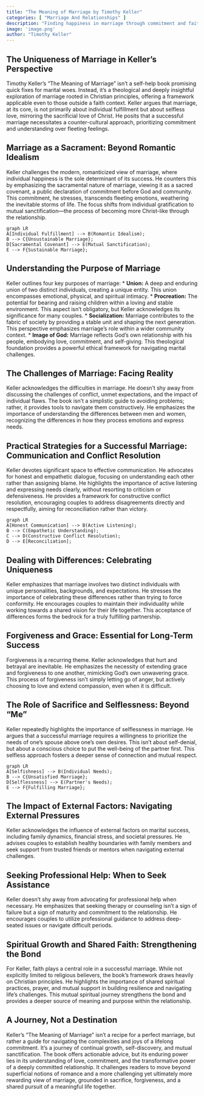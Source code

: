 ```yaml
---
title: "The Meaning of Marriage by Timothy Keller"
categories: [ "Marriage And Relationships" ]
description: "Finding happiness in marriage through commitment and faith"
image: 'image.png'
author: "Timothy Keller"
---
```

## The Uniqueness of Marriage in Keller's Perspective

Timothy Keller's "The Meaning of Marriage" isn't a self-help book promising quick fixes for marital woes. Instead, it's a theological and deeply insightful exploration of marriage rooted in Christian principles, offering a framework applicable even to those outside a faith context.  Keller argues that marriage, at its core, is not primarily about individual fulfillment but about selfless love, mirroring the sacrificial love of Christ.  He posits that a successful marriage necessitates a counter-cultural approach, prioritizing commitment and understanding over fleeting feelings.


## Marriage as a Sacrament:  Beyond Romantic Idealism

Keller challenges the modern, romanticized view of marriage, where individual happiness is the sole determinant of its success. He counters this by emphasizing the sacramental nature of marriage, viewing it as a sacred covenant, a public declaration of commitment before God and community. This commitment, he stresses, transcends fleeting emotions, weathering the inevitable storms of life.  The focus shifts from individual gratification to mutual sanctification—the process of becoming more Christ-like through the relationship.

```mermaid
graph LR
A[Individual Fulfillment] --> B(Romantic Idealism);
B --> C{Unsustainable Marriage};
D[Sacramental Covenant] --> E(Mutual Sanctification);
E --> F{Sustainable Marriage};
```

## Understanding the Purpose of Marriage

Keller outlines four key purposes of marriage:
* **Union:**  A deep and enduring union of two distinct individuals, creating a unique entity. This union encompasses emotional, physical, and spiritual intimacy.
* **Procreation:**  The potential for bearing and raising children within a loving and stable environment. This aspect isn't obligatory, but Keller acknowledges its significance for many couples.
* **Socialization:**  Marriage contributes to the fabric of society by providing a stable unit and shaping the next generation.  This perspective emphasizes marriage's role within a wider community context.
* **Image of God:**  Marriage reflects God's own relationship with his people, embodying love, commitment, and self-giving.  This theological foundation provides a powerful ethical framework for navigating marital challenges.


## The Challenges of Marriage:  Facing Reality

Keller acknowledges the difficulties in marriage. He doesn't shy away from discussing the challenges of conflict, unmet expectations, and the impact of individual flaws. The book isn't a simplistic guide to avoiding problems; rather, it provides tools to navigate them constructively. He emphasizes the importance of understanding the differences between men and women, recognizing the differences in how they process emotions and express needs.


## Practical Strategies for a Successful Marriage:  Communication and Conflict Resolution

Keller devotes significant space to effective communication. He advocates for honest and empathetic dialogue, focusing on understanding each other rather than assigning blame. He highlights the importance of active listening and expressing needs clearly, without resorting to criticism or defensiveness. He provides a framework for constructive conflict resolution, encouraging couples to address disagreements directly and respectfully, aiming for reconciliation rather than victory.

```mermaid
graph LR
A[Honest Communication] --> B(Active Listening);
B --> C(Empathetic Understanding);
C --> D(Constructive Conflict Resolution);
D --> E[Reconciliation];
```

##  Dealing with Differences:  Celebrating Uniqueness

Keller emphasizes that marriage involves two distinct individuals with unique personalities, backgrounds, and expectations. He stresses the importance of celebrating these differences rather than trying to force conformity. He encourages couples to maintain their individuality while working towards a shared vision for their life together. This acceptance of differences forms the bedrock for a truly fulfilling partnership.


##  Forgiveness and Grace:  Essential for Long-Term Success

Forgiveness is a recurring theme. Keller acknowledges that hurt and betrayal are inevitable. He emphasizes the necessity of extending grace and forgiveness to one another, mimicking God's own unwavering grace. This process of forgiveness isn't simply letting go of anger, but actively choosing to love and extend compassion, even when it is difficult.


##  The Role of Sacrifice and Selflessness:  Beyond "Me"

Keller repeatedly highlights the importance of selflessness in marriage. He argues that a successful marriage requires a willingness to prioritize the needs of one's spouse above one's own desires. This isn't about self-denial, but about a conscious choice to put the well-being of the partner first. This selfless approach fosters a deeper sense of connection and mutual respect.

```mermaid
graph LR
A[Selfishness] --> B(Individual Needs);
B --> C{Unsatisfied Marriage};
D[Selflessness] --> E(Partner's Needs);
E --> F{Fulfilling Marriage};
```


##  The Impact of External Factors:  Navigating External Pressures

Keller acknowledges the influence of external factors on marital success, including family dynamics, financial stress, and societal pressures. He advises couples to establish healthy boundaries with family members and seek support from trusted friends or mentors when navigating external challenges.


##  Seeking Professional Help:  When to Seek Assistance

Keller doesn't shy away from advocating for professional help when necessary. He emphasizes that seeking therapy or counseling isn't a sign of failure but a sign of maturity and commitment to the relationship. He encourages couples to utilize professional guidance to address deep-seated issues or navigate difficult periods.


##  Spiritual Growth and Shared Faith:  Strengthening the Bond

For Keller, faith plays a central role in a successful marriage. While not explicitly limited to religious believers, the book's framework draws heavily on Christian principles. He highlights the importance of shared spiritual practices, prayer, and mutual support in building resilience and navigating life's challenges.  This mutual spiritual journey strengthens the bond and provides a deeper source of meaning and purpose within the relationship.


##   A Journey, Not a Destination

Keller's "The Meaning of Marriage" isn't a recipe for a perfect marriage, but rather a guide for navigating the complexities and joys of a lifelong commitment. It's a journey of continual growth, self-discovery, and mutual sanctification. The book offers actionable advice, but its enduring power lies in its understanding of love, commitment, and the transformative power of a deeply committed relationship. It challenges readers to move beyond superficial notions of romance and a more challenging yet ultimately more rewarding view of marriage, grounded in sacrifice, forgiveness, and a shared pursuit of a meaningful life together.

